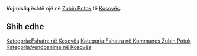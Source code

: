 {{Fshat në 
 | Emri                = Vojmisliq
 | EmriAlt                = 
 | NAME_SHORT_FORM=      
 | NAME_GENERIC=      
 | NAME_SORT_NAME_RO=      VOJMISLIQ
 | FULL_NAME_RO = Vojmisliq
 | FULL_NAME_ND_RO=Vojmisliq
 | SORT_NAME_RG=VOJMISLIQ
 | FULL_NAME_RG=Vojmisliq
 | FULL_NAME_ND_RG=Vojmisliq
 | SRP_NAME_SHORT_FORM=      
 | SRP_NAME_GENERIC=      
 | SRP_NAME_SORT_NAME_RO=      
 | SRP_FULL_NAME_RO = 
 | SRP_FULL_NAME_ND_RO=
 | SRP_SORT_NAME_RG=
 | SRP_FULL_NAME_RG=
 | SRP_FULL_NAME_ND_RG=
 | Emri (Rasa dhanore) = 
 | Figura              = 
 | Shteti              = Kosovo
 | Komuna              = Zubin Potok
 | Kodi postar         = 
 | Sipërfaqja          = 

 | Popullsia           = 

 | Regj. i popullsisë  = 
 | Dend. e popullsisë  = 
 | Faqja zyrtare       = 
 <!--- Koordinatat ----> 
 | Gjerësia            = 42.9825
 | Gjatësia            = 20.708056
 | Lartësia            = 
}}
'''Vojmisliq''' është një [[]] në [[Zubin Potok]] të [[Kosovës]].

<!-- == Gjeografia == -->
<!-- == Historia == -->
<!-- == Demografia == -->
== Shih edhe ==
{{Komuna Zubin Potok}}
{{Kosovo-Administrata-Cung}}

[[Kategoria:Fshatra në Kosovës]]
[[Kategoria:Fshatra në Kommunes Zubin Potok]]
[[Kategoria:Vendbanime në Kosovës]]